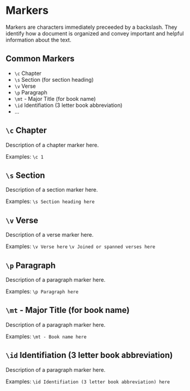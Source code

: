 # Markers
Markers are characters immediately preceeded by a backslash. They identify how a document is organized and convey important and helpful information about the text.

## Common Markers
- `\c` Chapter
- `\s` Section (for section heading)
- `\v` Verse
- `\p` Paragraph
- `\mt` - Major Title (for book name)
- `\id` Identifiation (3 letter book abbreviation)
- ...

## `\c` Chapter
Description of a chapter marker here.

Examples:
`\c 1`

## `\s` Section
Description of a section marker here.

Examples:
`\s Section heading here`

## `\v` Verse
Description of a verse marker here.

Examples:
`\v Verse here`
`\v Joined or spanned verses here`

## `\p` Paragraph
Description of a paragraph marker here.

Examples:
`\p Paragraph here`

## `\mt` - Major Title (for book name)
Description of a paragraph marker here.

Examples:
`\mt - Book name here`

## `\id` Identifiation (3 letter book abbreviation)
Description of a paragraph marker here.

Examples:
`\id Identifiation (3 letter book abbreviation) here`